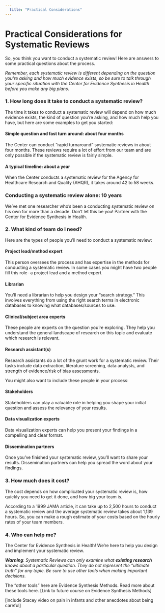 ```yaml
---
  title: "Practical Considerations"
---
```



# Practical Considerations for Systematic Reviews

So, you think you want to conduct a systematic review!  Here are answers to some practical questions about the process. 

*Remember, each systematic review is different depending on the question you’re asking and how much evidence exists, so be sure to talk through your specific situation with the Center for Evidence Synthesis in Health before you make any big plans.*

### 1. How long does it take to conduct a systematic review?
		
The time it takes to conduct a systematic review will depend on how much evidence exists, the kind of question you’re asking, and how much help you have, but here are some examples to get you started: 

#### Simple question and fast turn around: about four months

The Center can conduct “rapid turnaround” systematic reviews in about four months. These reviews require a lot of effort from our team and are only possible if the systematic review is fairly simple.

#### A typical timeline: about a year

When the Center conducts a systematic review for the Agency for Healthcare Research and Quality (AHQR), it takes around 42 to 58 weeks.

### Conducting a systematic review alone: 10 years

We’ve met one researcher who’s been a conducting systematic review on his own for more than a decade. Don’t let this be you! Partner with the Center for Evidence Synthesis in Health.

### 2. What kind of team do I need?
		
Here are the types of people you’ll need to conduct a systematic review:

#### Project lead/method expert
This person oversees the process and has expertise in the methods for conducting a systematic review. In some cases you might have two people fill this role- a project lead and a method expert.

#### Librarian
You’ll need a librarian to help you design your “search strategy.” This involves everything from using the right search terms in electronic databases to knowing what databases/sources to use. 

#### Clinical/subject area experts
These people are experts on the question you’re exploring. They help you understand the general landscape of research on this topic and evaluate which research is relevant. 

#### Research assistant(s)
Research assistants do a lot of the grunt work for a systematic review. Their tasks include data extraction, literature screening, data analysts, and strength of evidence/risk of bias assessments.

You might also want to include these people in your process:

#### Stakeholders
Stakeholders can play a valuable role in helping you shape your initial question and assess the relevancy of your results.

#### Data visualization experts
Data visualization experts can help you present your findings in a compelling and clear format. 

#### Dissemination partners
Once you’ve finished your systematic review, you’ll want to share your results. Dissemination partners can help you spread the word about your findings.

### 3. How much does it cost?

The cost depends on how complicated your systematic review is, how quickly you need to get it done, and how big your team is. 

According to a 1999 JAMA article, it can take up to 2,500 hours to conduct a systematic review and the average systematic review takes about 1,139 hours. So, you can make a rough estimate of your costs based on the hourly rates of your team members. 

### 4. Who can help me?

The Center for Evidence Synthesis in Health!  We’re here to help you design and implement your systematic review. 





<div class="content-box-red">

***Warning***: *Systematic Reviews can only examine what* ***existing research*** *knows about a particular question. They do not represent the "ultimate truth" for any topic. Be sure to use other tools when making important decisions.*

</div>
  


The “other tools” here are Evidence Synthesis Methods. Read more about these tools here. [Link to future course on Evidence Synthesis Methods]

[include Stacey video on pain in infants and other anecdotes about being careful]